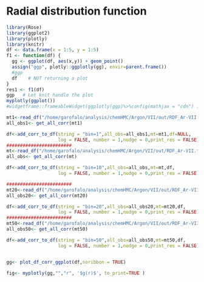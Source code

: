 # Radial distribution function

```r
library(Rose)
library(ggplot2)
library(plotly)
library(knitr)
df <- data.frame(x = 1:5, y = 1:5)
f1 <- function(df) {
  gg <- ggplot(df, aes(x,y)) + geom_point()
  assign("ggp", plotly::ggplotly(gg), envir=parent.frame())
  #ggp
  df    # NOT returning a plot
}
res1 <- f1(df)
ggp   # Let knit handle the plot
myplotly(ggplot())
#widgetframe::frameableWidget(ggplotly(ggp)%>%config(mathjax = "cdn") )
```



```r


mt1<-read_df("/home/garofalo/analysis/chemHMC/Argon/VII/out/RDF_Ar-VII.txt_raw_correlators_bin1")
all_obs1<- get_all_corr(mt1)

df<-add_corr_to_df(string = "bin=1",all_obs=all_obs1,mt=mt1,df=NULL,
                   log = FALSE, number = 1,nudge = 0,print_res = FALSE)
########################
mt<-read_df("/home/garofalo/analysis/chemHMC/Argon/VII/out/RDF_Ar-VII.txt_raw_correlators_bin10")
all_obs<- get_all_corr(mt)

df<-add_corr_to_df(string = "bin=10",all_obs=all_obs,mt=mt,df,
                   log = FALSE, number = 1,nudge = 0,print_res = FALSE)

########################
mt20<-read_df("/home/garofalo/analysis/chemHMC/Argon/VII/out/RDF_Ar-VII.txt_raw_correlators_bin20")
all_obs20<- get_all_corr(mt20)

df<-add_corr_to_df(string = "bin=20",all_obs=all_obs20,mt=mt20,df,
                   log = FALSE, number = 1,nudge = 0,print_res = FALSE)
########################
mt50<-read_df("/home/garofalo/analysis/chemHMC/Argon/VII/out/RDF_Ar-VII.txt_raw_correlators_bin50")
all_obs50<- get_all_corr(mt50)

df<-add_corr_to_df(string = "bin=50",all_obs=all_obs50,mt=mt50,df,
                   log = FALSE, number = 1,nudge = 0,print_res = FALSE)


gg<- plot_df_corr_ggplot(df,noribbon = TRUE)

fig<- myplotly(gg,"","r", '$g(r)$', to_print=TRUE )

```
